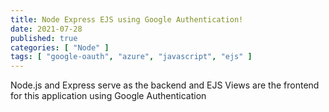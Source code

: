 ```yaml
---
title: Node Express EJS using Google Authentication!
date: 2021-07-28
published: true
categories: [ "Node" ]
tags: [ "google-oauth", "azure", "javascript", "ejs" ]
---
```


Node.js and Express serve as the backend and EJS Views are the frontend for this application using Google Authentication




